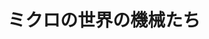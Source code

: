 ﻿---
title: "ミクロの世界の機械たち"
category: "工学院"
vol: "44"
interviewee: "下河邊 明 "
url: ""
tags: []
pdf: "44-2.pdf"
facephoto: ""
career: ""
preface: "下河邊では微小な世界に関する様々な研究が行われている。ここでは、マイクロマシンと超精密位置決めに関するものを中心に、その研究を紹介した。"
---
